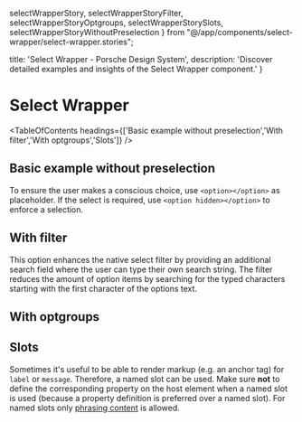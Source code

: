   selectWrapperStory, selectWrapperStoryFilter, selectWrapperStoryOptgroups, selectWrapperStorySlots,
  selectWrapperStoryWithoutPreselection
} from "@/app/components/select-wrapper/select-wrapper.stories";

  title: 'Select Wrapper - Porsche Design System',
  description: 'Discover detailed examples and insights of the Select Wrapper component.'
}

# Select Wrapper <ComponentStatus tagName="p-select-wrapper"></ComponentStatus>

<TableOfContents headings={['Basic example without preselection','With filter','With optgroups','Slots']} />

## Basic example without preselection

To ensure the user makes a conscious choice, use `<option></option>` as placeholder. If the select is required, use
`<option hidden></option>` to enforce a selection.

<ComponentStory story={selectWrapperStoryWithoutPreselection} />

## With filter

This option enhances the native select filter by providing an additional search field where the user can type their own
search string. The filter reduces the amount of option items by searching for the typed characters starting with the
first character of the options text.

<ComponentStory story={selectWrapperStoryFilter} />

## With optgroups

<ComponentStory story={selectWrapperStoryOptgroups} />

## Slots

Sometimes it's useful to be able to render markup (e.g. an anchor tag) for `label` or `message`.
Therefore, a named slot can be used. Make sure **not** to define the corresponding property on the host element when a
named slot is used (because a property definition is preferred over a named slot). For named slots only
[phrasing content](https://developer.mozilla.org/en-US/docs/Web/Guide/HTML/Content_categories#Phrasing_content) is
allowed.

<ComponentStory story={selectWrapperStorySlots} />